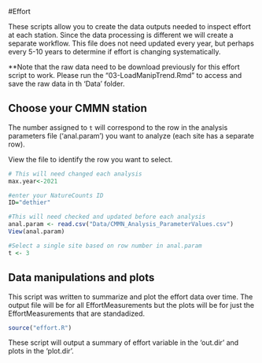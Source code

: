 #Effort

These scripts allow you to create the data outputs needed to inspect effort at each station. Since the data processing is different we will create a separate workflow. This file does not need updated every year, but perhaps every 5-10 years to determine if effort is changing systematically. 

**Note that the raw data need to be download previously for this effort script to work. Please run the "03-LoadManipTrend.Rmd" to access and save the raw data in th 'Data' folder. 

## Choose your CMMN station 

The number assigned to `t` will correspond to the row in the analysis parameters file ('anal.param') you want to analyze (each site has a separate row).

View the file to identify the row you want to select. 
```r

# This will need changed each analysis
max.year<-2021 

#enter your NatureCounts ID
ID="dethier" 

#This will need checked and updated before each analysis
anal.param <- read.csv("Data/CMMN_Analysis_ParameterValues.csv") 
View(anal.param)

```


```r

#Select a single site based on row number in anal.param
t <- 3

```

## Data manipulations and plots 

This script was written to summarize and plot the effort data over time. The output file will be for all EffortMeasurements but the plots will be for just the EffortMeasurements that are standadized. 

```r
  
source("effort.R")

```

These script will output a summary of effort variable in the 'out.dir' and plots in the 'plot.dir'. 
